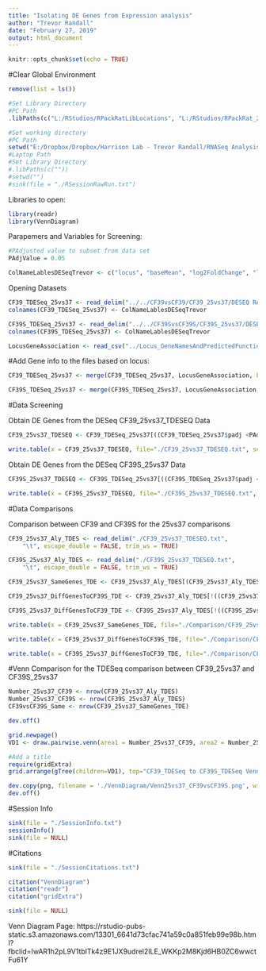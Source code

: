 ```yaml
---
title: "Isolating DE Genes from Expression analysis"
author: "Trevor Randall"
date: "February 27, 2019"
output: html_document
---
```


```r
knitr::opts_chunk$set(echo = TRUE)
```


#Clear Global Environment
```r
remove(list = ls())
```


```r
#Set Library Directory
#PC Path
.libPaths(c("L:/RStudios/RPackRatLibLocations", "L:/RStudios/RPackRat_2019_04_DESEQLibs"))

#Set working directory
#PC Path
setwd("E:/Dropbox/Dropbox/Harrison Lab - Trevor Randall/RNASeq Analysis/RNASeqAnlyPkrat_2020_03/Analysis Temp X vs X/25vs37")
#Laptop Path
#Set Library Directory
#.libPaths(c(""))
#setwd("")
#sink(file = "./RSessionRawRun.txt") 
```


Libraries to open:
```r
library(readr)
library(VennDiagram)
```

Parapemers and Variables for Screening:
```r
#PAdjusted value to subset from data set
PAdjValue = 0.05

ColNameLablesDESeqTrevor <- c("locus", "baseMean", "log2FoldChange", "lfcSE", "stat", "pvalue", "padj")
```

Opening Datasets

```r
CF39_TDESeq_25vs37 <- read_delim("../../CF39vsCF39/CF39_25vs37/DESEQ Results/DESeqNew_results.txt", "\t", escape_double = FALSE, trim_ws = TRUE)
colnames(CF39_TDESeq_25vs37) <- ColNameLablesDESeqTrevor

CF39S_TDESeq_25vs37 <- read_delim("../../CF39SvsCF39S/CF39S_25vs37/DESEQ Results/DESeqNew_results.txt", "\t", escape_double = FALSE, trim_ws = TRUE)
colnames(CF39S_TDESeq_25vs37) <- ColNameLablesDESeqTrevor

LocusGeneAssociation <- read_csv("../Locus_GeneNamesAndPredictedFunction.csv")
```

#Add Gene info to the files based on locus:
```r
CF39_TDESeq_25vs37 <- merge(CF39_TDESeq_25vs37, LocusGeneAssociation, by = "locus")

CF39S_TDESeq_25vs37 <- merge(CF39S_TDESeq_25vs37, LocusGeneAssociation, by = "locus")

```

#Data Screening

Obtain DE Genes from the DESeq CF39_25vs37_TDESEQ Data

```r
CF39_25vs37_TDESEQ <- CF39_TDESeq_25vs37[((CF39_TDESeq_25vs37$padj <PAdjValue)& (!is.na(CF39_TDESeq_25vs37$padj))), ]

write.table(x = CF39_25vs37_TDESEQ, file="./CF39_25vs37_TDESEQ.txt", sep="\t", row.names=FALSE, col.names=colnames(CF39_25vs37_TDESEQ), quote=F)
```

Obtain DE Genes from the DESeq CF39S_25vs37 Data

```r
CF39S_25vs37_TDESEQ <- CF39S_TDESeq_25vs37[((CF39S_TDESeq_25vs37$padj <PAdjValue)& (!is.na(CF39S_TDESeq_25vs37$padj))), ]

write.table(x = CF39S_25vs37_TDESEQ, file="./CF39S_25vs37_TDESEQ.txt", sep="\t", row.names=FALSE, col.names=colnames(CF39S_25vs37_TDESEQ), quote=F)
```

#Data Comparisons

Comparison between CF39 and CF39S for the 25vs37 comparisons

```r
CF39_25vs37_Aly_TDES <- read_delim("./CF39_25vs37_TDESEQ.txt", 
    "\t", escape_double = FALSE, trim_ws = TRUE)

CF39S_25vs37_Aly_TDES <- read_delim("./CF39S_25vs37_TDESEQ.txt", 
    "\t", escape_double = FALSE, trim_ws = TRUE)

CF39_25vs37_SameGenes_TDE <- CF39_25vs37_Aly_TDES[(CF39_25vs37_Aly_TDES$locus %in% CF39S_25vs37_Aly_TDES$locus), ]

CF39_25vs37_DiffGenesToCF39S_TDE <- CF39_25vs37_Aly_TDES[!((CF39_25vs37_Aly_TDES$locus %in% CF39S_25vs37_Aly_TDES$locus)& (!is.na(CF39_25vs37_Aly_TDES$padj))), ]

CF39S_25vs37_DiffGenesToCF39_TDE <- CF39S_25vs37_Aly_TDES[!((CF39S_25vs37_Aly_TDES$locus %in% CF39_25vs37_Aly_TDES$locus)& (!is.na(CF39S_25vs37_Aly_TDES$padj))),]

write.table(x = CF39_25vs37_SameGenes_TDE, file="./Comparison/CF39_25vs37_SameGenes_TDE.txt", sep="\t", row.names=FALSE, col.names=colnames(CF39_25vs37_SameGenes_TDE), quote=F)

write.table(x = CF39_25vs37_DiffGenesToCF39S_TDE, file="./Comparison/CF39_25vs37_DiffGenesToCF39S_TDE.txt", sep="\t", row.names=FALSE, col.names=colnames(CF39_25vs37_DiffGenesToCF39S_TDE), quote=F)

write.table(x = CF39S_25vs37_DiffGenesToCF39_TDE, file="./Comparison/CF39S_25vs37_DiffGenesToCF39_TDE.txt", sep="\t", row.names=FALSE, col.names=colnames(CF39S_25vs37_DiffGenesToCF39_TDE), quote=F)

```

#Venn Comparison for the TDESeq comparison between CF39_25vs37 and CF39S_25vs37
```r
Number_25vs37_CF39 <- nrow(CF39_25vs37_Aly_TDES)
Number_25vs37_CF39S <- nrow(CF39S_25vs37_Aly_TDES)
CF39vsCF39S_Same <- nrow(CF39_25vs37_SameGenes_TDE)
```

```r
dev.off()

grid.newpage()
VD1 <- draw.pairwise.venn(area1 = Number_25vs37_CF39, area2 = Number_25vs37_CF39S,cross.area = CF39vsCF39S_Same, category = c("25vs37_CF39", "25vs37_CF39S"), lty = rep("blank", 2), fill = c("light blue", "pink"), alpha = rep(0.5, 2), cat.pos = c(-160, 160), cat.dist = rep(0.05, 2))

#Add a title
require(gridExtra)
grid.arrange(gTree(children=VD1), top="CF39_TDESeq to CF39S_TDESeq VennDiagram 25vs37")

dev.copy(png, filename = './VennDiagram/Venn25vs37_CF39vsCF39S.png', width=8, height=8, units="in",res=300)
dev.off()
```


#Session Info
```r
sink(file = "./SessionInfo.txt")
sessionInfo()
sink(file = NULL)
```


#Citations
```r
sink(file = "./SessionCitations.txt")

citation("VennDiagram")
citation("readr")
citation("gridExtra")

sink(file = NULL)
```

Venn Diagram Page: https://rstudio-pubs-static.s3.amazonaws.com/13301_6641d73cfac741a59c0a851feb99e98b.html?fbclid=IwAR1h2pL9V1tblTk4z9E1JX9udrel2ILE_WKKp2M8Kjd6HB0ZC6wwctFu61Y
